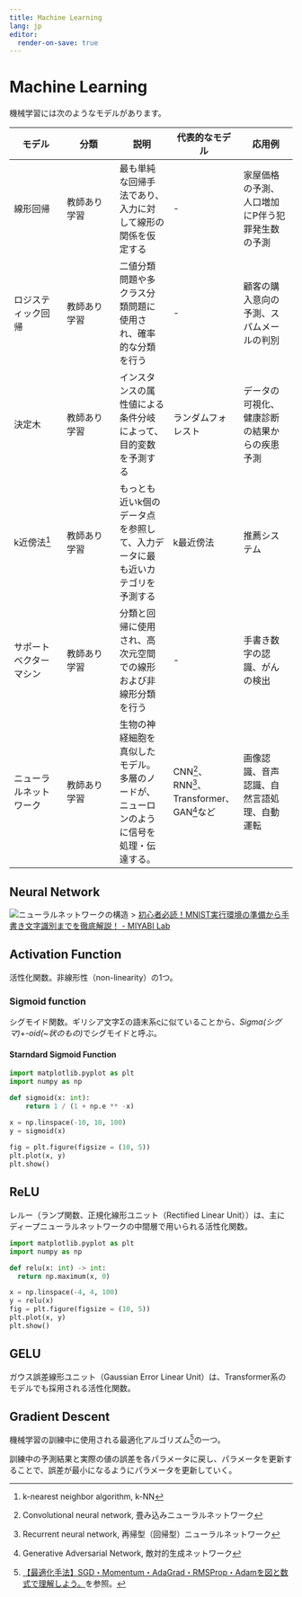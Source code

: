 ```yaml
---
title: Machine Learning
lang: jp
editor:
  render-on-save: true
---
```


# Machine Learning

機械学習には次のようなモデルがあります。

| モデル | 分類 | 説明 | 代表的なモデル | 応用例 |
|---|---|---|---|---|
| 線形回帰 | 教師あり学習 | 最も単純な回帰手法であり、入力に対して線形の関係を仮定する | - | 家屋価格の予測、人口増加にP伴う犯罪発生数の予測 |
| ロジスティック回帰 | 教師あり学習 | 二値分類問題や多クラス分類問題に使用され、確率的な分類を行う | - | 顧客の購入意向の予測、スパムメールの判別 |
| 決定木 | 教師あり学習| インスタンスの属性値による条件分岐によって、目的変数を予測する | ランダムフォレスト | データの可視化、健康診断の結果からの疾患予測 |
| k近傍法[^k-NN] | 教師あり学習 | もっとも近いk個のデータ点を参照して、入力データに最も近いカテゴリを予測する | k最近傍法 | 推薦システム |
| サポートベクターマシン | 教師あり学習 | 分類と回帰に使用され、高次元空間での線形および非線形分類を行う | - | 手書き数字の認識、がんの検出 |
| ニューラルネットワーク | 教師あり学習 | 生物の神経細胞を真似したモデル。多層のノードが、ニューロンのように信号を処理・伝達する。 | CNN[^cnn]、RNN[^rnn]、Transformer、GAN[^gan]など | 画像認識、音声認識、自然言語処理、自動運転 |

[^k-NN]: k-nearest neighbor algorithm, k-NN
[^cnn]: Convolutional neural network, 畳み込みニューラルネットワーク
[^rnn]: Recurrent neural network, 再帰型（回帰型）ニューラルネットワーク
[^gan]: Generative Adversarial Network, 敵対的生成ネットワーク

## Neural Network

![ニューラルネットワークの構造](https://miyabi-lab.space/assets/imgs/blog/upload/images/nn_fig17.001_ut1523588254.jpeg)
> [初心者必読！MNIST実行環境の準備から手書き文字識別までを徹底解説！ - MIYABI Lab](https://miyabi-lab.space/blog/10)

## Activation Function

活性化関数。非線形性（non-linearity）の1つ。

### Sigmoid function

シグモイド関数。ギリシア文字Σの語末系ςに似ていることから、*Sigma(シグマ)*+*-oid(~状のもの)*でシグモイドと呼ぶ。

#### Starndard Sigmoid Function

```python
import matplotlib.pyplot as plt
import numpy as np

def sigmoid(x: int):
    return 1 / (1 + np.e ** -x)

x = np.linspace(-10, 10, 100)
y = sigmoid(x)
 
fig = plt.figure(figsize = (10, 5))
plt.plot(x, y)
plt.show()
```

## ReLU

レルー（ランプ関数、正規化線形ユニット（Rectified Linear Unit））は、主にディープニューラルネットワークの中間層で用いられる活性化関数。

```python
import matplotlib.pyplot as plt
import numpy as np

def relu(x: int) -> int:
  return np.maximum(x, 0)

x = np.linspace(-4, 4, 100)
y = relu(x)
fig = plt.figure(figsize = (10, 5))
plt.plot(x, y)
plt.show()
```

## GELU

ガウス誤差線形ユニット（Gaussian Error Linear Unit）は、Transformer系のモデルでも採用される活性化関数。


## Gradient Descent

機械学習の訓練中に使用される最適化アルゴリズム[^optimizer]の一つ。

[^optimizer]: [【最適化手法】SGD・Momentum・AdaGrad・RMSProp・Adamを図と数式で理解しよう。](https://kunassy.com/oprimizer/)を参照。

訓練中の予測結果と実際の値の誤差を各パラメータに戻し、パラメータを更新することで、誤差が最小になるようにパラメータを更新していく。
